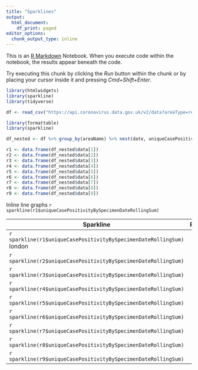 ```yaml
---
title: "Sparklines"
output:
  html_document:
    df_print: paged
editor_options:
  chunk_output_type: inline
---
```


This is an [R Markdown](http://rmarkdown.rstudio.com) Notebook. When you execute code within the notebook, the results appear beneath the code.

Try executing this chunk by clicking the *Run* button within the chunk or by placing your cursor inside it and pressing *Cmd+Shift+Enter*.

```r
library(htmlwidgets)
library(sparkline)
library(tidyverse)

df <- read_csv("https://api.coronavirus.data.gov.uk/v2/data?areaType=region&metric=uniqueCasePositivityBySpecimenDateRollingSum&format=csv")

library(formattable)
library(sparkline)

df_nested <- df %>% group_by(areaName) %>% nest(date, uniqueCasePositivityBySpecimenDateRollingSum)

r1 <- data.frame(df_nested$data[1])
r2 <- data.frame(df_nested$data[2])
r3 <- data.frame(df_nested$data[3])
r4 <- data.frame(df_nested$data[4])
r5 <- data.frame(df_nested$data[5])
r6 <- data.frame(df_nested$data[6])
r7 <- data.frame(df_nested$data[7])
r8 <- data.frame(df_nested$data[8])
r9 <- data.frame(df_nested$data[9])


```


Inline line graphs `r sparkline(r1$uniqueCasePositivityBySpecimenDateRollingSum)`

| Sparkline  | Region       
|-------------------|------
| `r sparkline(r1$uniqueCasePositivityBySpecimenDateRollingSum)` london  |
| `r sparkline(r2$uniqueCasePositivityBySpecimenDateRollingSum)`|
| `r sparkline(r3$uniqueCasePositivityBySpecimenDateRollingSum)`|
| `r sparkline(r4$uniqueCasePositivityBySpecimenDateRollingSum)`|
| `r sparkline(r5$uniqueCasePositivityBySpecimenDateRollingSum)`|
| `r sparkline(r6$uniqueCasePositivityBySpecimenDateRollingSum)`|
| `r sparkline(r7$uniqueCasePositivityBySpecimenDateRollingSum)`|
| `r sparkline(r8$uniqueCasePositivityBySpecimenDateRollingSum)`|
| `r sparkline(r9$uniqueCasePositivityBySpecimenDateRollingSum)`|

